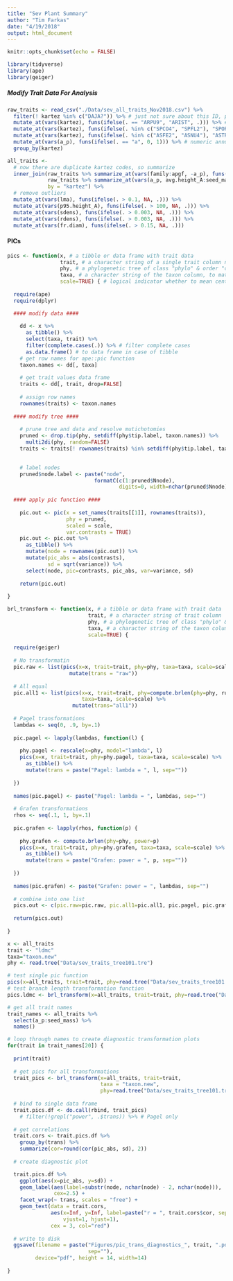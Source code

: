 ```yaml
---
title: "Sev Plant Summary"
author: "Tim Farkas"
date: "4/19/2018"
output: html_document
---
```


```r
knitr::opts_chunk$set(echo = FALSE)
```

```r
library(tidyverse)
library(ape)
library(geiger)
```


##### Modify Trait Data For Analysis 
```r
raw_traits <- read_csv("./Data/sev_all_traits_Nov2018.csv") %>%
  filter(! kartez %in% c("DAJA?")) %>% # just not sure about this ID, plust not much data
  mutate_at(vars(kartez), funs(ifelse(. == "ARPU9", "ARIST", .))) %>% # lump big Aristida under ARIST
  mutate_at(vars(kartez), funs(ifelse(. %in% c("SPCO4", "SPFL2"), "SPORO", .))) %>% # lump Sporobolus 
  mutate_at(vars(kartez), funs(ifelse(. %in% c("ASFE2", "ASNU4"), "ASTRA", .))) %>% # lump Astragalus
  mutate_at(vars(a_p), funs(ifelse(. == "a", 0, 1))) %>% # numeric annual vs. perennial
  group_by(kartez) 

all_traits <- 
  # now there are duplicate kartez codes, so summarize
  inner_join(raw_traits %>% summarize_at(vars(family:apgf, -a_p), funs(max)),
             raw_traits %>% summarize_at(vars(a_p, avg.height_A:seed_mass), funs(mean)), 
             by = "kartez") %>% 
  # remove outliers
  mutate_at(vars(lma), funs(ifelse(. > 0.1, NA, .))) %>%
  mutate_at(vars(p95.height_A), funs(ifelse(. > 100, NA, .))) %>%
  mutate_at(vars(sdens), funs(ifelse(. > 0.003, NA, .))) %>%
  mutate_at(vars(rdens), funs(ifelse(. > 0.003, NA, .))) %>%
  mutate_at(vars(fr.diam), funs(ifelse(. > 0.15, NA, .))) 

```

#### PICs

```r

pics <- function(x, # a tibble or data frame with trait data
                 trait, # a character string of a single trait column name
                 phy, # a phylogenetic tree of class "phylo" & order "cladewise"
                 taxa, # a character string of the taxon column, to match tips in phy
                 scale=TRUE) { # logical indicator whether to mean center PIC output
  
  require(ape)
  require(dplyr)

  #### modify data ####
  
    dd <- x %>%
      as_tibble() %>%
      select(taxa, trait) %>%
      filter(complete.cases(.)) %>% # filter complete cases
      as.data.frame() # to data frame in case of tibble
    # get row names for ape::pic function
    taxon.names <- dd[, taxa]
    
    # get trait values data frame
    traits <- dd[, trait, drop=FALSE]
    
    # assign row names
    rownames(traits) <- taxon.names
  
  #### modify tree ####   
    
    # prune tree and data and resolve mutichotomies
    pruned <- drop.tip(phy, setdiff(phy$tip.label, taxon.names)) %>%
      multi2di(phy, random=FALSE) 
    traits <- traits[! rownames(traits) %in% setdiff(phy$tip.label, taxon.names), , drop=FALSE]

    
    # label nodes
    pruned$node.label <- paste("node", 
                            formatC(c(1:pruned$Nnode), 
                                    digits=0, width=nchar(pruned$Nnode), flag="0"))
    
  #### apply pic function ####
    
    pic.out <- pic(x = set_names(traits[[1]], rownames(traits)), 
                   phy = pruned, 
                   scaled = scale, 
                   var.contrasts = TRUE)
    pic.out <- pic.out %>%
      as_tibble() %>%
      mutate(node = rownames(pic.out)) %>%
      mutate(pic_abs = abs(contrasts), 
             sd = sqrt(variance)) %>%
      select(node, pic=contrasts, pic_abs, var=variance, sd)
    
    return(pic.out)
    
}

```

```r

brl_transform <- function(x, # a tibble or data frame with trait data
                          trait, # a character string of trait column
                          phy, # a phylogenetic tree of class "phylo" & order "cladewise"
                          taxa, # a character string of the taxon column, to match tips in phy
                          scale=TRUE) {
  
  require(geiger)
  
  # No transformatin
  pic.raw <- list(pics(x=x, trait=trait, phy=phy, taxa=taxa, scale=scale) %>% 
                    mutate(trans = "raw"))
  
  # All equal
  pic.all1 <- list(pics(x=x, trait=trait, phy=compute.brlen(phy=phy, runif, min=0, max=1), 
                        taxa=taxa, scale=scale) %>%
                     mutate(trans="all1"))
  
  # Pagel transformations
  lambdas <- seq(0, .9, by=.1)  
  
  pic.pagel <- lapply(lambdas, function(l) {
    
    phy.pagel <- rescale(x=phy, model="lambda", l)
    pics(x=x, trait=trait, phy=phy.pagel, taxa=taxa, scale=scale) %>%
      as_tibble() %>%
      mutate(trans = paste("Pagel: lambda = ", l, sep=""))
    
  }) 
  
  names(pic.pagel) <- paste("Pagel: lambda = ", lambdas, sep="")
  
  # Grafen transformations
  rhos <- seq(.1, 1, by=.1)
  
  pic.grafen <- lapply(rhos, function(p) {
    
    phy.grafen <- compute.brlen(phy=phy, power=p)
    pics(x=x, trait=trait, phy=phy.grafen, taxa=taxa, scale=scale) %>%
      as_tibble() %>%
      mutate(trans = paste("Grafen: power = ", p, sep=""))
    
  }) 
  
  names(pic.grafen) <- paste("Grafen: power = ", lambdas, sep="")
  
  # combine into one list
  pics.out <- c(pic.raw=pic.raw, pic.all1=pic.all1, pic.pagel, pic.grafen)
  
  return(pics.out)
  
}


```

```r
x <- all_traits 
trait <- "ldmc"
taxa="taxon.new"
phy <- read.tree("Data/sev_traits_tree101.tre")

# test single pic function
pics(x=all_traits, trait=trait, phy=read.tree("Data/sev_traits_tree101.tre"), taxa="taxon.new")
# test branch length transformation function
pics.ldmc <- brl_transform(x=all_traits, trait=trait, phy=read.tree("Data/sev_traits_tree101.tre"), taxa = "taxon.new")

```


```r

# get all trait names
trait_names <- all_traits %>%
  select(a_p:seed_mass) %>%
  names()

# loop through names to create diagnostic transformation plots
for(trait in trait_names[20]) {
  
  print(trait)
  
  # get pics for all transformations
  trait_pics <- brl_transform(x=all_traits, trait=trait, 
                              taxa = "taxon.new",
                              phy=read.tree("Data/sev_traits_tree101.tre"))
  
  # bind to single data frame
  trait.pics.df <- do.call(rbind, trait_pics) 
    # filter(!grepl("power", .$trans)) %>% # Pagel only
   
  # get correlations
  trait.cors <- trait.pics.df %>%
    group_by(trans) %>%
    summarize(cor=round(cor(pic_abs, sd), 2))
  
  # create diagnostic plot

  trait.pics.df %>%
    ggplot(aes(x=pic_abs, y=sd)) +
    geom_label(aes(label=substr(node, nchar(node) - 2, nchar(node))),
               cex=2.5) +
    facet_wrap(~ trans, scales = "free") + 
    geom_text(data = trait.cors, 
              aes(x=Inf, y=Inf, label=paste("r = ", trait.cors$cor, sep=""),
                  vjust=1, hjust=1),
              cex = 3, col="red")
  
  # write to disk
  ggsave(filename = paste("Figures/pic_trans_diagnostics_", trait, ".pdf", 
                          sep=""),
         device="pdf", height = 14, width=14)
  
}

```


